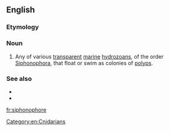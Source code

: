 ==English==
{{rfi}}

===Etymology===
{{rfe|lang=en}}

===Noun===
{{en-noun}}

# {{context|zoology|lang=en}} Any of various [[transparent]] [[marine]] [[hydrozoan]]s, of the order [[Siphonophora]], that float or swim as colonies of [[polyp]]s.

===See also===
* {{pedia|Siphonophora}}
* {{specieslite|Siphonophora Eschscholtz}}

[[Category:en:Cnidarians]]

[[fr:siphonophore]]